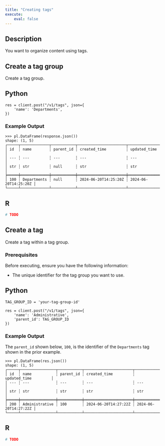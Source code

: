 ```yaml
---
title: "Creating tags"
execute:
    eval: false
---
```


## Description

You want to organize content using tags.

## Create a tag group

Create a tag group.

::: {.panel-tabset group="language"}

## Python

```.python
res = client.post("/v1/tags", json={
    'name': 'Departments',
})
```

### Example Output
```.python
>>> pl.DataFrame(response.json())
shape: (1, 5)
┌─────┬─────────────┬───────────┬──────────────────────┬──────────────────────┐
│ id  ┆ name        ┆ parent_id ┆ created_time         ┆ updated_time         │
│ --- ┆ ---         ┆ ---       ┆ ---                  ┆ ---                  │
│ str ┆ str         ┆ null      ┆ str                  ┆ str                  │
╞═════╪═════════════╪═══════════╪══════════════════════╪══════════════════════╡
│ 100 ┆ Departments ┆ null      ┆ 2024-06-20T14:25:20Z ┆ 2024-06-20T14:25:20Z │
└─────┴─────────────┴───────────┴──────────────────────┴──────────────────────┘
```


## R

```.r
# TODO
```

:::

## Create a tag

Create a tag within a tag group.

### Prerequisites

Before executing, ensure you have the following information:

- The unique identifier for the tag group you want to use.

::: {.panel-tabset group="language"}

## Python

```.python
TAG_GROUP_ID = 'your-tag-group-id'

res = client.post("/v1/tags", json={
    'name': 'Administrative',
    'parent_id': TAG_GROUP_ID
})
```

### Example Output

::: {.callout-tip}

The `parent_id` shown below, `100`, is the identifier of the `Departments` tag shown in the prior example.

:::

```.python
>>> pl.DataFrame(res.json())
shape: (1, 5)
┌─────┬────────────────┬───────────┬──────────────────────┬──────────────────────┐
│ id  ┆ name           ┆ parent_id ┆ created_time         ┆ updated_time         │
│ --- ┆ ---            ┆ ---       ┆ ---                  ┆ ---                  │
│ str ┆ str            ┆ str       ┆ str                  ┆ str                  │
╞═════╪════════════════╪═══════════╪══════════════════════╪══════════════════════╡
│ 200 ┆ Administrative ┆ 100       ┆ 2024-06-20T14:27:22Z ┆ 2024-06-20T14:27:22Z │
└─────┴────────────────┴───────────┴──────────────────────┴──────────────────────┘
```

## R

```.r
# TODO
```

:::
